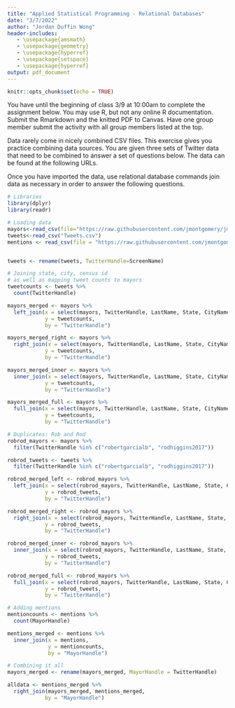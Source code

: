 ```yaml
---
title: "Applied Statistical Programming - Relational Databases"
date: "3/7/2022"
author: "Jordan Duffin Wong"
header-includes:
   - \usepackage{amsmath}
   - \usepackage{geometry}
   - \usepackage{hyperref}
   - \usepackage{setspace}
   - \usepackage{hyperref}
output: pdf_document
---
```


```r
knitr::opts_chunk$set(echo = TRUE)
```

\textbf{Write R code to answer the following questions. Write the code, and then show what the computer returns when that code is run. Thoroughly comment your solutions.}

You have until the beginning of class 3/9 at 10:00am to complete the assignment below. You may use R, but not any online R documentation. Submit the Rmarkdown and the knitted PDF to Canvas. Have one group member submit the activity with all group members listed at the top.

\section*{Relational Databases}

Data rarely come in nicely combined CSV files. This exercise gives you practice combining data sources. You are given three sets of Twitter data that need to be combined to answer a set of questions below. The data can be found at the following URLs.

\begin{itemize}
   \item \url{https://github.com/jmontgomery/jmontgomery.github.io/blob/master/PDS/Datasets/Tweets.csv.zip}
   \item \url{https://raw.githubusercontent.com/jmontgomery/jmontgomery.github.io/master/PDS/Datasets/Mayors.csv}
   \item \url{https://raw.githubusercontent.com/jmontgomery/jmontgomery.github.io/master/PDS/Datasets/TwitterMentions.csv}
\end{itemize}

Once you have imported the data, use relational database commands join data as necessary in order to answer the following questions.
\begin{enumerate}
   \item For each mayor, calculate the number of times they were mentioned
   \item Add to the mentions datset the number of times each mayor tweeted.
   \item Create a combined dataset of all tweets from the tweets and mentions data. Subset down to overlapping columns (and rename where needed) to make this easy.
   \item Are there any tweets in the mentions dataset from mayors?
\end{enumerate}



```r
# Libraries
library(dplyr)
library(readr)

# Loading data
mayors<-read_csv(file="https://raw.githubusercontent.com/jmontgomery/jmontgomery.github.io/master/PDS/Datasets/Mayors.csv")
tweets<-read_csv("Tweets.csv")
mentions <- read_csv(file = "https://raw.githubusercontent.com/jmontgomery/jmontgomery.github.io/master/PDS/Datasets/TwitterMentions.csv")


tweets <- rename(tweets, TwitterHandle=ScreenName)

# Joining state, city, census id
# as well as mapping tweet counts to mayors
tweetcounts <- tweets %>% 
  count(TwitterHandle)

mayors_merged <- mayors %>% 
  left_join(x = select(mayors, TwitterHandle, LastName, State, CityName, CensusID),
            y = tweetcounts,
            by = "TwitterHandle")

mayors_merged_right <- mayors %>% 
  right_join(x = select(mayors, TwitterHandle, LastName, State, CityName, CensusID),
            y = tweetcounts,
            by = "TwitterHandle")

mayors_merged_inner <- mayors %>% 
  inner_join(x = select(mayors, TwitterHandle, LastName, State, CityName, CensusID),
            y = tweetcounts,
            by = "TwitterHandle")

mayors_merged_full <- mayors %>% 
  full_join(x = select(mayors, TwitterHandle, LastName, State, CityName, CensusID),
            y = tweetcounts,
            by = "TwitterHandle")

# Duplicates: Rob and Rod
robrod_mayors <- mayors %>% 
  filter(TwitterHandle %in% c("robertgarcialb", "rodhiggins2017"))

robrod_tweets <- tweets %>% 
  filter(TwitterHandle %in% c("robertgarcialb", "rodhiggins2017"))

robrod_merged_left <- robrod_mayors %>% 
  left_join(x = select(robrod_mayors, TwitterHandle, LastName, State, CityName, CensusID),
            y = robrod_tweets,
            by = "TwitterHandle")

robrod_merged_right <- robrod_mayors %>% 
  right_join(x = select(robrod_mayors, TwitterHandle, LastName, State, CityName, CensusID),
            y = robrod_tweets,
            by = "TwitterHandle")

robrod_merged_inner <- robrod_mayors %>% 
  inner_join(x = select(robrod_mayors, TwitterHandle, LastName, State, CityName, CensusID),
            y = robrod_tweets,
            by = "TwitterHandle")

robrod_merged_full <- robrod_mayors %>% 
  full_join(x = select(robrod_mayors, TwitterHandle, LastName, State, CityName, CensusID),
            y = robrod_tweets,
            by = "TwitterHandle")

# Adding mentions
mentioncounts <- mentions %>%
  count(MayorHandle)

mentions_merged <- mentions %>%
  inner_join(x = mentions,
             y = mentioncounts,
             by = "MayorHandle")

# Combining it all
mayors_merged <- rename(mayors_merged, MayorHandle = TwitterHandle)

alldata <- mentions_merged %>% 
  right_join(mayors_merged, mentions_merged,
            by = "MayorHandle")
```